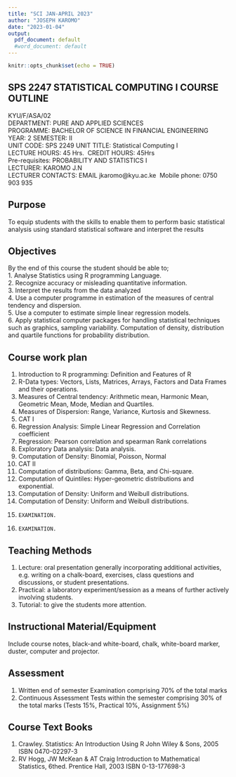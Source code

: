 ```yaml
---
title: "SCI JAN-APRIL 2023"
author: "JOSEPH KAROMO"
date: "2023-01-04"
output:
  pdf_document: default
  #word_document: default
---
```


```r
knitr::opts_chunk$set(echo = TRUE)
```

## **SPS 2247 STATISTICAL COMPUTING I COURSE OUTLINE**


KYU/F/ASA/02\
DEPARTMENT: PURE AND APPLIED SCIENCES\
PROGRAMME:  BACHELOR OF SCIENCE IN FINANCIAL ENGINEERING \
YEAR:  2	   SEMESTER:  II\
UNIT CODE:  SPS 2249	UNIT TITLE:  Statistical Computing I\
LECTURE HOURS: 45 Hrs.\                                      CREDIT HOURS: 45Hrs   
Pre-requisites: PROBABILITY AND STATISTICS I \
LECTURER: KAROMO J.N\
LECTURER CONTACTS:  EMAIL jkaromo@kyu.ac.ke\      Mobile phone: 0750 903 935	

## Purpose 
To equip students with the skills to enable them to perform basic statistical analysis using standard statistical software and interpret the results

## Objectives
By the end of this course the student should be able to;\
1.	Analyse Statistics using R programming Language.\
2.	Recognize accuracy or misleading quantitative information.\
3.	Interpret the results from the data analyzed\
4.	Use a computer programme in estimation of the measures of central tendency and dispersion.\
5.	Use a computer to estimate simple linear regression models.\
6.	 Apply statistical computer packages for handling statistical techniques such as graphics, sampling variability.  Computation of density, distribution and quartile functions for probability distribution.\

## Course work plan
1. Introduction to R programming:	Definition and Features of R
2.	R-Data types:	Vectors, Lists,  Matrices,  Arrays, Factors and  Data Frames and their operations. 	
3.	Measures of Central tendency:	Arithmetic mean, Harmonic Mean, Geometric Mean, Mode, Median and Quartiles.
4. Measures of Dispersion:	Range, Variance, Kurtosis and Skewness.	
5. CAT I	
6. Regression Analysis:	Simple Linear Regression and Correlation coefficient	
7.	Regression: 	Pearson correlation and spearman Rank correlations	
8.	Exploratory Data analysis:	Data analysis.	
9.	Computation of Density: 	Binomial, Poisson, Normal
10.	CAT II		
11.	Computation of distributions: 	Gamma, Beta, and Chi-square.
12.	Computation of Quintiles:	Hyper-geometric distributions and exponential.
13.	Computation of Density:	Uniform and Weibull distributions.
14.	Computation of Density:	Uniform and Weibull distributions.
15. 	EXAMINATION.
16. 	EXAMINATION.

## Teaching Methods

1.	Lecture: oral presentation generally incorporating additional activities, e.g. writing on a chalk-board, exercises, class questions and discussions, or student presentations.\
2.	Practical: a laboratory experiment/session as a means of further actively involving students.\
3.	Tutorial:  to give the students more attention.\

## Instructional Material/Equipment
Include course notes, black-and white-board, chalk, white-board marker, duster, computer and projector.

## Assessment 
1.  Written end of semester Examination comprising 70% of the total marks\
2.  Continuous Assessment Tests within the semester comprising 30% of the total 	 marks (Tests 15%, Practical 10%, Assignment 5%)

## Course Text Books
1.	Crawley. Statistics: An Introduction Using R John Wiley & Sons, 2005 ISBN 0470-02297-3\
2.	RV Hogg, JW McKean & AT Craig Introduction to Mathematical Statistics, 6thed. Prentice Hall, 2003 ISBN 0-13-177698-3
